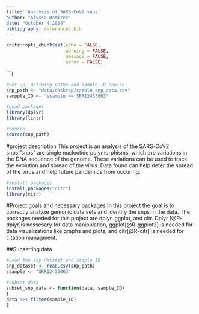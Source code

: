 ```yaml
---
title: 'Analysis of SARS-CoV2 snps'
author: "Alyssa Ramirez"
date: "October 4,2024"
bibliography: references.bib
---
```


```r
knitr::opts_chunk$set(echo = FALSE,
                      warning = FALSE,
                      message = FALSE,
                      error = FALSE)
```
```{

```r
#Set up, defining paths and sample ID choice
snp_path <- "data/desktop/sample_snp_data.csv"
sampple_ID <- "ssample == SRR12433063"
```

```r
#Load packages
library(dplyr)
library(lintr)
```

```r
#Source
source(snp_path)
```

#project description
This project is an analysis of the SARS-CoV2 snps."snps" are single nucleotide polymorphisms, which are variations in the DNA sequence of the genome. These variations can be used to track the evolution and spread of the virus. Data found can help deter the spread of the virus and help future pandemics from occuring.

```r
#install packages
install.packages("citr")
library(citr)
```

#Project goals and necessary packages
In this project the goal is to correctly analyze gemonic data sets and identify the snps in the data. The packages needed for this project are dplyr, ggplot, and citr. Dplyr [@R-dplyr]is nessesary for data manipulation, ggplot[@R-ggplot2] is needed for data visualizations like graphs and plots, and citr[@R-citr] is needed for citation managment.

##Subsetting data

```r
#Load the snp dataset and sample ID
snp_dataset <- read.csv(snp_path)
ssample <- "SRR12433063"
```

```r
#subset data
subset_snp_data <- function(data, sample_ID)
{
data %>% filter(sample_ID)
}
```






      






